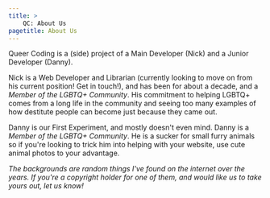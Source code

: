 ```yaml
---
title: >
    QC: About Us
pagetitle: About Us
---
```

Queer Coding is a (side) project of a Main Developer (Nick) and a Junior Developer (Danny).  

Nick is a Web Developer and Librarian (currently looking to move on from his current position!  Get in touch!), and has been for about a decade, and a _Member of the LGBTQ+ Community_.  His commitment to helping LGBTQ+ comes from a long life in the community and seeing too many examples of how destitute people can become just because they came out.

Danny is our First Experiment, and mostly doesn't even mind.  Danny is a _Member of the LGBTQ+ Community_.  He is a sucker for small furry animals so if you're looking to trick him into helping with your website, use cute animal photos to your advantage.

_The backgrounds are random things I've found on the internet over the years.  If you're a copyright holder for one of them, and would like us to take yours out, let us know!_

